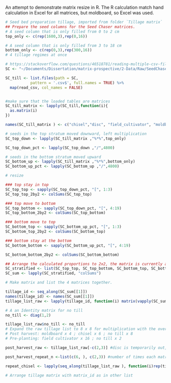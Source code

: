 
An attempt to demonstrate matrix resize in R. The R calculation match hand calculation in Excel for all matrices, but moldboard, so Excel was used.

```r
# Seed bed preparation tillage, imported from folder `Tillage matrix`
## Prepare the seed columns for the Seed Chaser matrices.  
# A seed column that is only filled from 0 to 2 cm
top_only <- c(rep(1600,3),rep(0,16))

# A seed column that is only filled from 3 to 18 cm
bottom_only <- c(rep(0,3),rep(300,16))
# 4 tillage regimes at once

# https://stackoverflow.com/questions/46518781/reading-multiple-csv-files-as-data-frames-in-r
SC <- "~/Documents/Dissertation/matrix-prospective/2-Data/Raw/SeedChaser_Spokas07"

SC_till <- list.files(path = SC, 
           pattern = '.csv$', full.names = TRUE) %>%
  map(read_csv, col_names = FALSE)


#make sure that the loaded tables are matrices
SC_till_matrix <- lapply(SC_till,function(i){
  as.matrix(i)
})  

names(SC_till_matrix ) <- c("chisel","disc", "field_cultivator", "moldboard")

# seeds in the top stratum moved downward, left multiplication
SC_top_down <- lapply(SC_till_matrix ,"%*%",top_only)

SC_top_down_pct <- lapply(SC_top_down ,"/",4800)

# seeds in the bottom stratum moved upward
SC_bottom_up <- lapply(SC_till_matrix ,"%*%",bottom_only)
SC_bottom_up_pct <- lapply(SC_bottom_up ,"/",4800)

# resize 

### top stay in top
SC_top_top <- sapply(SC_top_down_pct, "[", 1:3)
SC_top_top_2by2 <- colSums(SC_top_top)

### top move to bottom
SC_top_bottom <- sapply(SC_top_down_pct, "[", 4:19)
SC_top_bottom_2by2 <- colSums(SC_top_bottom)

### bottom move to top
SC_bottom_top <- sapply(SC_bottom_up_pct, "[", 1:3)
SC_bottom_top_2by2 <- colSums(SC_bottom_top)

### bottom stay at the bottom  
SC_bottom_bottom <- sapply(SC_bottom_up_pct, "[", 4:19)

SC_bottom_bottom_2by2 <- colSums(SC_bottom_bottom)

## Arrange the calculated proportions to 2x2, the matrix is currently alphabetical
SC_stratified <- list(SC_top_top, SC_top_bottom, SC_bottom_top, SC_bottom_bottom)
SC_sum <- lapply(SC_stratified, "colSums")

# Make matrix and list the 4 matrices together.

tillage_id <- seq_along(SC_sum[[1]])
names(tillage_id) <- names(SC_sum[[1]])
tillage_list_raw <- lapply(tillage_id, function(i) matrix(vapply(SC_sum, `[[`, 0, i), ncol = 2))

# A an Identity matrix for no till 
no_till <- diag(1,2)

tillage_list_raw$no_till <- no_till
# Expand the raw tillage list to 8 x 8 for multiplication with the overwinter matrices 
# Post harvest: moldboard x 4 ; chisel x 6 ; no till x 8 
# Pre-planting: field cultivator x 16 ; no till x 2 

post_harvest_raw <- tillage_list_raw[-c(2,3)] #disc is temporarily out, field cultivator is for pre_planting 

post_harvest_repeat_n <-list(c(6, ), c(2,3)) #number of times each matrix is repeated

repeat_chisel <- lapply(seq_along(tillage_list_raw ), function(i)rep(tillage_list_raw[[i]], repeat.list[[i]]))

# Arrange tillage matrix with matrix_id as in other list
```

